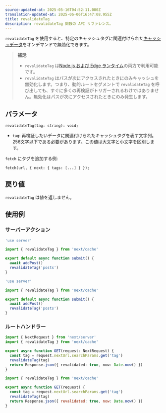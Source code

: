 ```yaml
---
source-updated-at: 2025-05-16T04:52:11.000Z
translation-updated-at: 2025-06-06T16:47:08.955Z
title: revalidateTag
description: revalidateTag 関数の API リファレンス。
---
```


`revalidateTag` を使用すると、特定のキャッシュタグに関連付けられた[キャッシュデータ](/docs/app/building-your-application/caching)をオンデマンドで無効化できます。

> **補足**:
>
> - `revalidateTag` は[Node.js および Edge ランタイム](/docs/app/building-your-application/rendering/edge-and-nodejs-runtimes)の両方で利用可能です。
> - `revalidateTag` はパスが次にアクセスされたときにのみキャッシュを無効化します。つまり、動的ルートセグメントで `revalidateTag` を呼び出しても、すぐに多くの再検証がトリガーされるわけではありません。無効化はパスが次にアクセスされたときにのみ発生します。

## パラメータ

```tsx
revalidateTag(tag: string): void;
```

- `tag`: 再検証したいデータに関連付けられたキャッシュタグを表す文字列。256文字以下である必要があります。この値は大文字と小文字を区別します。

`fetch` にタグを追加する例:

```tsx
fetch(url, { next: { tags: [...] } });
```

## 戻り値

`revalidateTag` は値を返しません。

## 使用例

### サーバーアクション

```ts filename="app/actions.ts" switcher
'use server'

import { revalidateTag } from 'next/cache'

export default async function submit() {
  await addPost()
  revalidateTag('posts')
}
```

```js filename="app/actions.js" switcher
'use server'

import { revalidateTag } from 'next/cache'

export default async function submit() {
  await addPost()
  revalidateTag('posts')
}
```

### ルートハンドラー

```ts filename="app/api/revalidate/route.ts" switcher
import { NextRequest } from 'next/server'
import { revalidateTag } from 'next/cache'

export async function GET(request: NextRequest) {
  const tag = request.nextUrl.searchParams.get('tag')
  revalidateTag(tag)
  return Response.json({ revalidated: true, now: Date.now() })
}
```

```js filename="app/api/revalidate/route.js" switcher
import { revalidateTag } from 'next/cache'

export async function GET(request) {
  const tag = request.nextUrl.searchParams.get('tag')
  revalidateTag(tag)
  return Response.json({ revalidated: true, now: Date.now() })
}
```